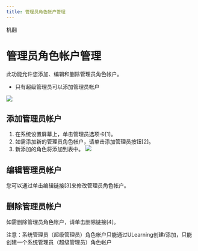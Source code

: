 ```yaml
---
title: 管理员角色帐户管理
---
```



机翻
# 管理员角色帐户管理

此功能允许您添加、编辑和删除管理员角色帐户。 
 
- 只有超级管理员可以添加管理员帐户 
 
![](/img/ulearning/admin/admin01.png)
 
## 添加管理员帐户 
1. 在系统设置屏幕上，单击管理员选项卡[1]。 
2. 如需添加新的管理员角色帐户，请单击添加管理员按钮[2]。 
3. 新添加的角色将添加到表中。 
![](/img/ulearning/admin/admin02.png) 

## 编辑管理员帐户 
您可以通过单击编辑链接[3]来修改管理员角色帐户。

## 删除管理员帐户
如需删除管理员角色帐户，请单击删除链接[4]。

<Callout type="info" emoji="ℹ️">
 注意：系统管理员（超级管理员）角色帐户只能通过ULearning创建/添加，只能创建一个系统管理员（超级管理员）角色帐户
</Callout>
